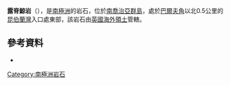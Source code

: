 {{coord|54|14|S|36|24|W|display=title}}

'''露脊鯨岩'''（{{lang-en|Right Whale Rocks}}），是[[南極洲|南極洲]]的岩石，位於[[南喬治亞群島|南喬治亞群島]]，處於[[巴爾夫角|巴爾夫角]]以北0.5公里的[[昆伯蘭灣|昆伯蘭灣]]入口處東部，該岩石由[[英國海外領土|英國海外領土]]管轄。

==參考資料==
*{{usgs-gazetteer}}

{{Antarctica-geo-stub}}
[[Category:南極洲岩石|Category:南極洲岩石]]
